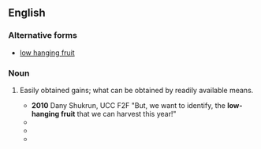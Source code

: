 ==English==

===Alternative forms===
* [[low hanging fruit]]

===Noun===
{{en-noun|head=[[low]]-[[hanging]] [[fruit]]}}

#{{idiom}} Easily obtained gains; what can be obtained by readily available means.
#*'''2010'''  Dany Shukrun, UCC F2F "But, we want to identify, the '''low-hanging fruit''' that we can harvest this year!"
#*{{quote-book|title=Whistling Past Dixie: How Democrats Can Win Without the South|page=166|author=Thomas F. Schaller|year=2008|passage=But, Florida aside, the '''low-hanging fruit''' is not in Dixie.}}
#*{{quote-book|title=Environmental Policy and Corporate Behaviour|page=97|author=Nick Johnstone|year=2007|passage=the '''low-hanging fruit''' are picked first}}
#*{{quote-book|title=The Natural Step for Communities: How Cities and Towns Can Change to |page=201|author=Sarah James|oauthors=Torbjörn Lahti|year=2004|passage='''Low-hanging fruits''' are those actions that garner early agreement and that are obtainable in the short run.}}
